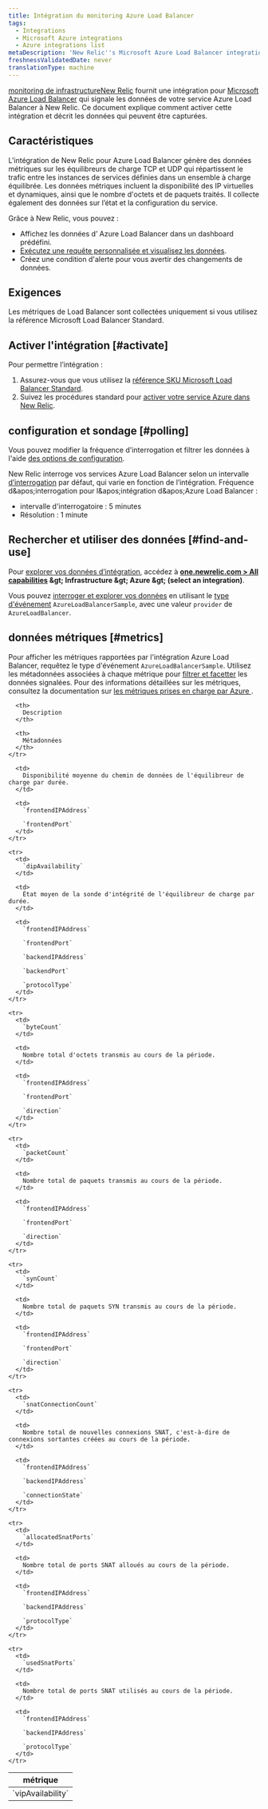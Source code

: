 ```yaml
---
title: Intégration du monitoring Azure Load Balancer
tags:
  - Integrations
  - Microsoft Azure integrations
  - Azure integrations list
metaDescription: 'New Relic''s Microsoft Azure Load Balancer integration: what data it reports, and how to enable it.'
freshnessValidatedDate: never
translationType: machine
---
```


[monitoring de infrastructureNew Relic](/docs/infrastructure) fournit une intégration pour [Microsoft Azure Load Balancer](https://docs.microsoft.com/en-us/azure/load-balancer/) qui signale les données de votre service Azure Load Balancer à New Relic. Ce document explique comment activer cette intégration et décrit les données qui peuvent être capturées.

## Caractéristiques

L’intégration de New Relic pour Azure Load Balancer génère des données métriques sur les équilibreurs de charge TCP et UDP qui répartissent le trafic entre les instances de services définies dans un ensemble à charge équilibrée. Les données métriques incluent la disponibilité des IP virtuelles et dynamiques, ainsi que le nombre d'octets et de paquets traités. Il collecte également des données sur l’état et la configuration du service.

Grâce à New Relic, vous pouvez :

* Affichez les données d’ Azure Load Balancer dans un dashboard prédéfini.
* [Exécutez une requête personnalisée et visualisez les données](/docs/using-new-relic/data/understand-data/query-new-relic-data).
* Créez une condition d'alerte pour vous avertir des changements de données.

## Exigences

Les métriques de Load Balancer sont collectées uniquement si vous utilisez la référence Microsoft Load Balancer Standard.

## Activer l'intégration [#activate]

Pour permettre l’intégration :

1. Assurez-vous que vous utilisez la [référence SKU Microsoft Load Balancer Standard](#requirements).
2. Suivez les procédures standard pour [activer votre service Azure dans New Relic](/docs/infrastructure/microsoft-azure-integrations/getting-started/activate-azure-integrations).

## configuration et sondage [#polling]

Vous pouvez modifier la fréquence d'interrogation et filtrer les données à l'aide [des options de configuration](/docs/integrations/new-relic-integrations/getting-started/configure-polling-frequency-data-collection-cloud-integrations).

New Relic interroge vos services Azure Load Balancer selon un intervalle [d’interrogation](/docs/integrations/microsoft-azure-integrations/getting-started/azure-integration-polling) par défaut, qui varie en fonction de l’intégration. Fréquence d&amp;apos;interrogation pour l&amp;apos;intégration d&amp;apos;Azure Load Balancer :

* intervalle d'interrogatoire : 5 minutes
* Résolution : 1 minute

## Rechercher et utiliser des données [#find-and-use]

Pour [explorer vos données d’intégration](/docs/infrastructure/integrations/find-use-infrastructure-integration-data), accédez à <DNT>**[one.newrelic.com &gt; All capabilities](https://one.newrelic.com/all-capabilities) &amp;gt; Infrastructure &amp;gt; Azure &amp;gt; (select an integration)**</DNT>.

Vous pouvez [interroger et explorer vos données](/docs/using-new-relic/data/understand-data/query-new-relic-data) en utilisant le [type d'événement](/docs/data-apis/understand-data/new-relic-data-types/#event-data) `AzureLoadBalancerSample`, avec une valeur `provider` de `AzureLoadBalancer`.

## données métriques [#metrics]

Pour afficher les métriques rapportées par l'intégration Azure Load Balancer, requêtez le type d'événement `AzureLoadBalancerSample`. Utilisez les métadonnées associées à chaque métrique pour [filtrer et facetter](/docs/infrastructure/integrations-getting-started/getting-started/understand-integration-data-data-types#metric) les données signalées. Pour des informations détaillées sur les métriques, consultez la documentation sur [les métriques prises en charge par Azure ](https://docs.microsoft.com/en-us/azure/azure-monitor/platform/metrics-supported#microsoftnetworkloadbalancers).

<table>
  <thead>
    <tr>
      <th style={{ width: "250px" }}>
        métrique
      </th>

      <th>
        Description
      </th>

      <th>
        Métadonnées
      </th>
    </tr>
  </thead>

  <tbody>
    <tr>
      <td>
        `vipAvailability`
      </td>

      <td>
        Disponibilité moyenne du chemin de données de l'équilibreur de charge par durée.
      </td>

      <td>
        `frontendIPAddress`

        `frontendPort`
      </td>
    </tr>

    <tr>
      <td>
        `dipAvailability`
      </td>

      <td>
        État moyen de la sonde d'intégrité de l'équilibreur de charge par durée.
      </td>

      <td>
        `frontendIPAddress`

        `frontendPort`

        `backendIPAddress`

        `backendPort`

        `protocolType`
      </td>
    </tr>

    <tr>
      <td>
        `byteCount`
      </td>

      <td>
        Nombre total d'octets transmis au cours de la période.
      </td>

      <td>
        `frontendIPAddress`

        `frontendPort`

        `direction`
      </td>
    </tr>

    <tr>
      <td>
        `packetCount`
      </td>

      <td>
        Nombre total de paquets transmis au cours de la période.
      </td>

      <td>
        `frontendIPAddress`

        `frontendPort`

        `direction`
      </td>
    </tr>

    <tr>
      <td>
        `synCount`
      </td>

      <td>
        Nombre total de paquets SYN transmis au cours de la période.
      </td>

      <td>
        `frontendIPAddress`

        `frontendPort`

        `direction`
      </td>
    </tr>

    <tr>
      <td>
        `snatConnectionCount`
      </td>

      <td>
        Nombre total de nouvelles connexions SNAT, c'est-à-dire de connexions sortantes créées au cours de la période.
      </td>

      <td>
        `frontendIPAddress`

        `backendIPAddress`

        `connectionState`
      </td>
    </tr>

    <tr>
      <td>
        `allocatedSnatPorts`
      </td>

      <td>
        Nombre total de ports SNAT alloués au cours de la période.
      </td>

      <td>
        `frontendIPAddress`

        `backendIPAddress`

        `protocolType`
      </td>
    </tr>

    <tr>
      <td>
        `usedSnatPorts`
      </td>

      <td>
        Nombre total de ports SNAT utilisés au cours de la période.
      </td>

      <td>
        `frontendIPAddress`

        `backendIPAddress`

        `protocolType`
      </td>
    </tr>
  </tbody>
</table>